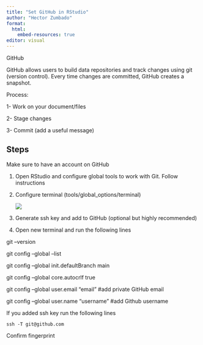 ```yaml
---
title: "Set GitHub in RStudio"
author: "Hector Zumbado"
format: 
  html:
    embed-resources: true
editor: visual
---
```


GitHub

GitHub allows users to build data repositories and track changes using git (version control). Every time changes are committed, GitHub creates a snapshot.

Process:

1- Work on your document/files

2- Stage changes

3- Commit (add a useful message)

## Steps

Make sure to have an account on GitHub

1.  Open RStudio and configure global tools to work with Git. Follow instructions

2.  Configure terminal (tools/global_options/terminal)

    ![](terminal_config.jpg)

3.  Generate ssh key and add to GitHub (optional but highly recommended)

4.  Open new terminal and run the following lines

git --version

git config --global --list

git config --global init.defaultBranch main

git config --global core.autocrlf true

git config --global user.email "email" #add private GitHub email

git config --global user.name "username" #add Github username

If you added ssh key run the following lines

`ssh -T git@github.com`

Confirm fingerprint

